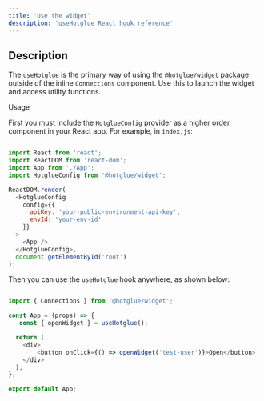 ```yaml
---
title: 'Use the widget'
description: 'useHotglue React hook reference'
---
```


## Description

The `useHotglue` is the primary way of using the `@hotglue/widget` package outside of the inline `Connections` component. Use this to launch the widget and access utility functions.

Usage

First you must include the `HotglueConfig` provider as a higher order component in your React app. For example, in `index.js`:

``` javascript index.js

import React from 'react';
import ReactDOM from 'react-dom';
import App from './App';
import HotglueConfig from '@hotglue/widget';

ReactDOM.render(
  <HotglueConfig
    config={{
      apiKey: 'your-public-environment-api-key',
      envId: 'your-env-id'
    }}
  >
    <App />
  </HotglueConfig>,
  document.getElementById('root')
);

```

Then you can use the `useHotglue` hook anywhere, as shown below:


``` javascript App.js

import { Connections } from '@hotglue/widget';

const App = (props) => {
   const { openWidget } = useHotglue();

  return (
    <div>
        <button onClick={() => openWidget('test-user')}>Open</button>
    </div>
  );
};

export default App;

```
